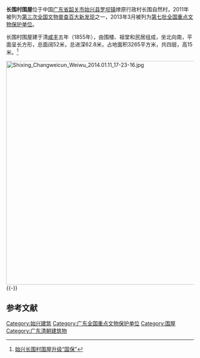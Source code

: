 {{coord|24|52|34|N|114|12|36|E|scale:10000|display=title}}
{{文物保护单位
| 级别 = 全国
| 名称 = 长围村围屋
| 所在 = [[广东省|广东省]][[始兴县|始兴县]]
| 分类 = 古建筑
| 时代 = 清
| 编号 = 7-1280-3-578
| 登录 = 2013年3月
}}
'''长围村围屋'''位于中国[[广东省|广东省]][[韶关市|韶关市]][[始兴县|始兴县]][[罗坝镇|罗坝镇]]燎原行政村长围自然村，2011年被列为[[第三次全国文物普查百大新发现|第三次全国文物普查百大新发现]]之一，2013年3月被列为[[第七批全国重点文物保护单位|第七批全国重点文物保护单位]]。

长围村围屋建于清[[咸丰|咸丰]]五年（1855年），由围楼、祖堂和民居组成，坐北向南，平面呈长方形，总面阔52米，总进深62.8米，占地面积3265平方米，共四层，高15米。<ref>[http://www.gdsx.gov.cn/Item.aspx?id=27794 始兴长围村围屋升级“国保”]{{Dead link|date=2019年5月 |bot=InternetArchiveBot |fix-attempted=yes }}</ref>

[[File:Shixing_Changweicun_Weiwu_2014.01.11_17-23-16.jpg|600px]]
{{-}}

==参考文献==
{{commonscat|Changweicun Weiwu}}
{{reflist}}

{{广东全国重点文物保护单位}}

{{DEFAULTSORT:Chang}}
[[Category:始兴建筑|Category:始兴建筑]]
[[Category:广东全国重点文物保护单位|Category:广东全国重点文物保护单位]]
[[Category:围屋|Category:围屋]]
[[Category:广东清朝建筑物|Category:广东清朝建筑物]]